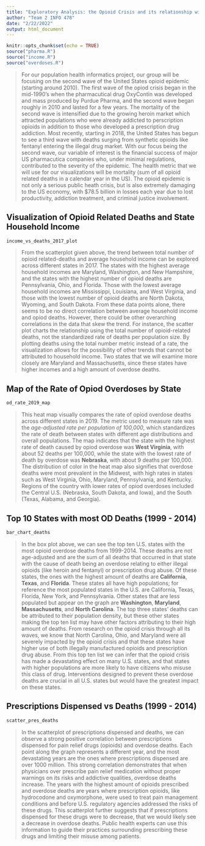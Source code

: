 ```yaml
---
title: "Exploratory Analysis: the Opioid Crisis and its relationship with the Pharmaceutical Industry"
author: "Team 2 INFO 478"
date: "2/22/2022"
output: html_document
---
```


```r
knitr::opts_chunk$set(echo = TRUE)
source("pharma.R")
source("income.R")
source("overdoses.R")
```

>  For our population health informatics project, our group will be focusing on the second wave of the United States opioid epidemic (starting around 2010). The first wave of the opiod crisis began in the mid-1990's when the pharmacutical drug OxyContin was developed and mass produced by Purdue Pharma, and the second wave began roughly in 2010 and lasted for a few years. The mortality of the second wave is intensified due to the growing heroin market which attracted populations who were already addicted to perscription opioids in addition to those who developed a prescription drug addiction. Most recently, starting in 2018, the United States has begun to see a third wave with deaths surging from synthetic opioids like fentanyl entering the illegal drug market. With our focus being the second wave, our variable of interest is the financial success of major US pharmacutica companies who, under minimal regulations, contributed to the severity of the epidemic. The health metric that we will use for our visualizations will be mortality (sum of all opioid related deaths in a calendar year in the US). The opioid epidemic is not only a serious public heath crisis, but is also extremely damaging to the US economy, with $78.5 billion in losses each year due to lost productivity, addiction treatment, and criminal justice involvement.



## Visualization of Opioid Related Deaths and State Household Income 

``` r
income_vs_deaths_2017_plot
```

> From the scatterplot given above, the trend between total number of opioid related-deaths and average household income can be explored across different states in 2017. The states with the highest average household incomes are Maryland, Washington, and New Hampshire, and the states with the highest number of opioid deaths are Pennsylvania, Ohio, and Florida. Those with the lowest average household incomes are Mississippi, Louisiana, and West Virginia, and those with the lowest number of opioid deaths are North Dakota, Wyoming, and South Dakota. From these data points alone, there seems to be no direct correlation between average household income and opiod deaths. However, there could be other overarching correlations in the data that skew the trend. For instance, the scatter plot charts the relationship using the total number of opioid-related deaths, not the standardized rate of deaths per population size. By plotting deaths using the total number metric instead of a rate, the visualization allows for the possibility of other trends that cannot be attributed to household income. Two states that we will examine more closely are Maryland and Massachusetts, since these states have higher incomes and a high amount of overdose deaths. 


## Map of the Rate of Opiod Overdoses by State

``` r
od_rate_2019_map
```

> This heat map visually compares the rate of opiod overdose deaths across different states in 2019. The metric used to measure rate was the *age-adjusted rate per population of 100,000*, which standardizes the rate of death between states with different age distributions and overall populations. The map indicates that the state with the highest rate of death caused by opiod overdose was **West Virginia**, with about 52 deaths per 100,000, while the state with the lowest rate of death by overdose was **Nebraska**, with about 9 deaths per 100,000. The distribution of color in the heat map also signifies that overdose deaths were most prevalent in the Midwest, with high rates in states such as West Virginia, Ohio, Maryland, Pennsylvania, and Kentucky. Regions of the country with lower rates of opiod overdoses included the Central U.S. (Nebraska, South Dakota, and Iowa), and the South (Texas, Alabama, and Georgia).

## Top 10 States with most OD Deaths (1999 - 2014)
``` r
bar_chart_deaths
```

>In the box plot above, we can see the top ten U.S. states with the most opioid overdose deaths from 1999-2014. These deaths are not age-adjusted and are the sum of all deaths that occurred in that state with the cause of death being an overdose relating to either illegal opioids (like heroin and fentanyl) or prescription drug abuse. Of these states, the ones with the highest amount of deaths are **California**, 
**Texas**, and **Florida**. These states all have high populations; for reference the most populated states in the U.S. are California, Texas, Florida, New York, and Pennsylvania. Other states that are less populated but appear on the graph are **Washington**, **Maryland**, **Massachusetts**, and **North Carolina**. The top three states' deaths can be attributed to their population density, but these other states making the top ten list may have other factors attributing to their high amount of deaths. From research on the opioid crisis through all its waves, we know that North Carolina, Ohio, and Maryland were all severely impacted by the opioid crisis and that these states have higher use of both illegally manufactured opioids and prescription drug abuse. From this top ten list we can infer that the opioid crisis has made a devastating effect on many U.S. states, and that states with higher populations are more likely to have citizens who misuse this class of drug. Interventions designed to prevent these overdose deaths are crucial in all U.S. states but would have the greatest impact on these states. 



## Prescriptions Dispensed vs Deaths (1999 - 2014)
``` r
scatter_pres_deaths
```

> In the scatterplot of prescriptions dispensed and deaths, we can observe a strong positive correlation between prescriptions dispensed for pain relief drugs (opioids) and overdose deaths. Each point along the graph represents a different year, and the most devastating years are the ones where prescriptions dispensed are over 1000 million. This strong correlation demonstrates that when physicians over prescribe pain relief medication without proper warnings on its risks and addictive qualities, overdose deaths increase. The years with the highest amount of opioids prescribed and overdose deaths are years where prescription opioids, like hydrocodone and oxymorphone, were used to treat pain management conditions and before U.S. regulatory agencies addressed the risks of these drugs. This scatterplot further suggests that if prescriptions dispensed for these drugs were to decrease, that we would likely see a decrease in overdose deaths. Public health experts can use this information to guide their practices surrounding prescribing these drugs and limiting their misuse among patients. 

